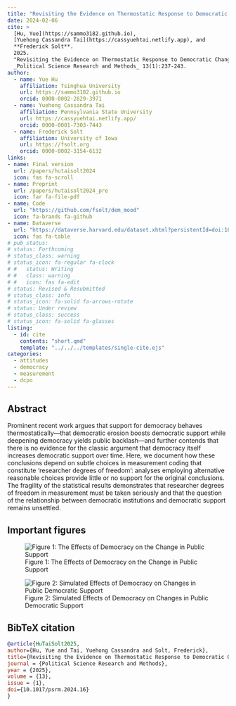 ```yaml
---
title: "Revisiting the Evidence on Thermostatic Response to Democratic Change: Degrees of Democratic Support or Researcher Degrees of Freedom?"
date: 2024-02-06
cite: >
  [Hu, Yue](https://sammo3182.github.io),
  [Yuehong Cassandra Tai](https://cassyuehtai.netlify.app), and
  **Frederick Solt**. 
  2025.
  "Revisiting the Evidence on Thermostatic Response to Democratic Change: Degrees of Democratic Support or Researcher Degrees of Freedom?"
  _Political Science Research and Methods_ 13(1):237-243.
author:
  - name: Yue Hu
    affiliation: Tsinghua University
    url: https://sammo3182.github.io
    orcid: 0000-0002-2829-3971
  - name: Yuehong Cassandra Tai
    affiliation: Pennsylvania State University
    url: https://cassyuehtai.netlify.app/
    orcid: 0000-0001-7303-7443
  - name: Frederick Solt
    affiliation: University of Iowa
    url: https://fsolt.org
    orcid: 0000-0002-3154-6132
links:
- name: Final version
  url: /papers/hutaisolt2024
  icon: fas fa-scroll
- name: Preprint
  url: /papers/hutaisolt2024_pre
  icon: far fa-file-pdf
- name: Code
  url: "https://github.com/fsolt/dem_mood"
  icon: fa-brands fa-github
- name: Dataverse
  url: "https://dataverse.harvard.edu/dataset.xhtml?persistentId=doi:10.7910/DVN/JHE1YF"
  icon: fas fa-table
# pub_status:
# status: Forthcoming
# status_class: warning
# status_icon: fa-regular fa-clock
# #   status: Writing
# #   class: warning
# #   icon: fas fa-edit
# status: Revised & Resubmitted
# status_class: info
# status_icon: fa-solid fa-arrows-rotate
# status: Under review
# status_class: success
# status_icon: fa-solid fa-glasses
listing:
  - id: cite
    contents: "short.qmd"
    template: "../../../templates/single-cite.ejs"
categories:
  - attitudes
  - democracy
  - measurement
  - dcpo
---
```


:::{#cite}
:::


## Abstract

Prominent recent work argues that support for democracy behaves thermostatically---that democratic erosion boosts democratic support while deepening democracy yields public backlash---and further contends that there is no evidence for the classic argument that democracy itself increases democratic support over time. Here, we document how these conclusions depend on subtle choices in measurement coding that constitute 'researcher degrees of freedom': analyses employing alternative reasonable choices provide little or no support for the original conclusions. The fragility of the statistical results demonstrates that researcher degrees of freedom in measurement must be taken seriously and that the question of the relationship between democratic institutions and democratic support remains unsettled.

## Important figures

![Figure 1: The Effects of Democracy on the Change in Public Support](dem_mood_fig1.png)

![Figure 2: Simulated Effects of Democracy on Changes in Public Democratic Support](dem_mood_fig2.png)

## BibTeX citation

```bibtex
@article{HuTaiSolt2025,
author={Hu, Yue and Tai, Yuehong Cassandra and Solt, Frederick},
title={Revisiting the Evidence on Thermostatic Response to Democratic Change: Degrees of Democratic Support or Researcher Degrees of Freedom?},
journal = {Political Science Research and Methods},
year = {2025},
volume = {13},
issue = {1},
doi={10.1017/psrm.2024.16}
}
```
